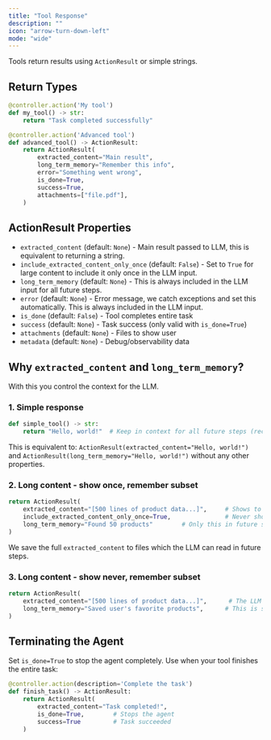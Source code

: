 ```yaml
---
title: "Tool Response"
description: ""
icon: "arrow-turn-down-left"
mode: "wide"
---
```


Tools return results using `ActionResult` or simple strings.

## Return Types

```python
@controller.action('My tool')
def my_tool() -> str:
    return "Task completed successfully"

@controller.action('Advanced tool')
def advanced_tool() -> ActionResult:
    return ActionResult(
        extracted_content="Main result",
        long_term_memory="Remember this info",
        error="Something went wrong",
        is_done=True,
        success=True,
        attachments=["file.pdf"],
    )
```

## ActionResult Properties

- `extracted_content` (default: `None`) - Main result passed to LLM, this is equivalent to returning a string.
- `include_extracted_content_only_once` (default: `False`) - Set to `True` for large content to include it only once in the LLM input.
- `long_term_memory` (default: `None`) - This is always included in the LLM input for all future steps.
- `error` (default: `None`) - Error message, we catch exceptions and set this automatically. This is always included in the LLM input.
- `is_done` (default: `False`) - Tool completes entire task
- `success` (default: `None`) - Task success (only valid with `is_done=True`)
- `attachments` (default: `None`) - Files to show user
- `metadata` (default: `None`) - Debug/observability data

## Why `extracted_content` and `long_term_memory`?
With this you control the context for the LLM.

### 1. Simple response
```python
def simple_tool() -> str:
    return "Hello, world!"  # Keep in context for all future steps (recommended)
```
This is equivalent to: `ActionResult(extracted_content="Hello, world!")` and `ActionResult(long_term_memory="Hello, world!")` without any other properties.

### 2. Long content - show once, remember subset
```python
return ActionResult(
    extracted_content="[500 lines of product data...]",     # Shows to LLM once
    include_extracted_content_only_once=True,               # Never show full output again
    long_term_memory="Found 50 products"        # Only this in future steps
)
```
We save the full `extracted_content` to files which the LLM can read in future steps.

### 3. Long content - show never, remember subset
```python
return ActionResult(
    extracted_content="[500 lines of product data...]",      # The LLM never sees this because `long_term_memory` overrides it and `include_extracted_content_only_once` is not used
    long_term_memory="Saved user's favorite products",      # This is shown to the LLM in future steps
)
```

## Terminating the Agent

Set `is_done=True` to stop the agent completely. Use when your tool finishes the entire task:

```python
@controller.action(description='Complete the task')
def finish_task() -> ActionResult:
    return ActionResult(
        extracted_content="Task completed!",
        is_done=True,        # Stops the agent
        success=True         # Task succeeded 
    )
```


